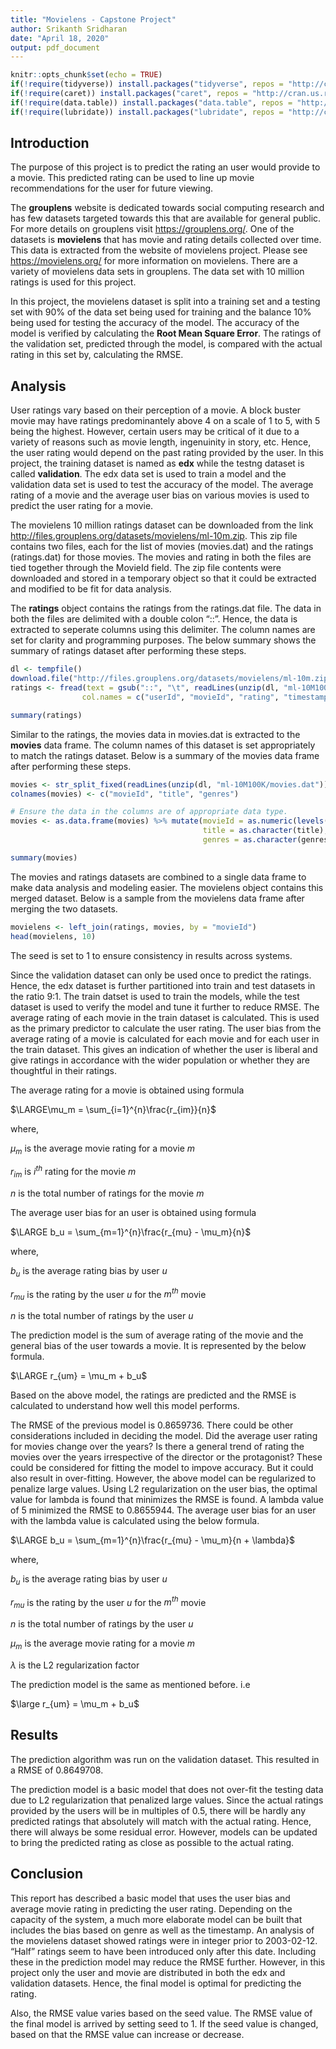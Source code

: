 ```yaml
---
title: "Movielens - Capstone Project"
author: Srikanth Sridharan
date: "April 18, 2020"
output: pdf_document
---
```


```r
knitr::opts_chunk$set(echo = TRUE)
if(!require(tidyverse)) install.packages("tidyverse", repos = "http://cran.us.r-project.org")
if(!require(caret)) install.packages("caret", repos = "http://cran.us.r-project.org")
if(!require(data.table)) install.packages("data.table", repos = "http://cran.us.r-project.org")
if(!require(lubridate)) install.packages("lubridate", repos = "http://cran.us.r-project.org")
```

## Introduction

The purpose of this project is to predict the rating an user would provide to a movie. This predicted rating can be used to line up movie recommendations for the user for future viewing.

The **grouplens** website is dedicated towards social computing research and has few datasets targeted towards this that are available for general public. For more details on grouplens visit <https://grouplens.org/>. One of the datasets is **movielens** that has movie and rating details collected over time. This data is extracted from the website of movielens project. Please see <https://movielens.org/> for more information on movielens. There are a variety of movielens data sets in grouplens. The data set with 10 million ratings is used for this project.

In this project, the movielens dataset is split into a training set and a testing set with 90% of the data set being used for training and the balance 10% being used for testing the accuracy of the model. The accuracy of the model is verified by calculating the **Root Mean Square Error**. The ratings of the validation set, predicted through the model, is compared with the actual rating in this set by, calculating the RMSE.

## Analysis

User ratings vary based on their perception of a movie. A block buster movie may have ratings predominantely above 4 on a scale of 1 to 5, with 5 being the highest. However, certain users may be critical of it due to a variety of reasons such as movie length,  ingenuinity in story, etc. Hence, the user rating would depend on the past rating provided by the user. In this project, the training dataset is named as **edx** while the testng dataset is called **validation**. The edx data set is used to train a model and the validation data set is used to test the accuracy of the model. The average rating of a movie and the average user bias on various movies is used to predict the user rating for a movie.

The movielens 10 million ratings dataset can be downloaded from the link <http://files.grouplens.org/datasets/movielens/ml-10m.zip>. This zip file contains two files, each for the list of movies (movies.dat) and the ratings (ratings.dat) for those movies. The movies and rating in both the files are tied together through the MovieId field. The zip file contents were downloaded and stored in a temporary object so that it could be extracted and modified to be fit for data analysis.

The **ratings** object contains the ratings from the ratings.dat file. The data in both
the files are delimited with a double colon "::". Hence, the data is extracted to seperate columns using
this delimiter. The column names are set for clarity and programming purposes. The below summary shows the summary of ratings dataset after performing these steps.

```r
dl <- tempfile()
download.file("http://files.grouplens.org/datasets/movielens/ml-10m.zip", dl)
ratings <- fread(text = gsub("::", "\t", readLines(unzip(dl, "ml-10M100K/ratings.dat"))),
                col.names = c("userId", "movieId", "rating", "timestamp"))
```

```r
summary(ratings)
```

Similar to the ratings, the movies data in movies.dat is extracted to the **movies** data frame. The column names of this dataset is set appropriately to match the ratings dataset. Below is a summary of the movies data frame after performing these steps.

```r
movies <- str_split_fixed(readLines(unzip(dl, "ml-10M100K/movies.dat")), "\\::", 3)
colnames(movies) <- c("movieId", "title", "genres")

# Ensure the data in the columns are of appropriate data type.
movies <- as.data.frame(movies) %>% mutate(movieId = as.numeric(levels(movieId))[movieId],
                                           title = as.character(title),
                                           genres = as.character(genres))
```
```r
summary(movies)
```

The movies and ratings datasets are combined to a single data frame to make data analysis and modeling easier. The movielens object contains this merged dataset. Below is a sample from the movielens data frame after merging the two datasets.

```r
movielens <- left_join(ratings, movies, by = "movieId")
head(movielens, 10)
```

The seed is set to 1 to ensure consistency in results across systems.

Since the validation dataset can only be used once to predict the ratings. Hence, the edx dataset is further partitioned into train and test datasets in the ratio 9:1. The train datset is used to train the models, while the test dataset is used to verify the model and tune it further to reduce RMSE. The average rating of each movie in the train dataset is calculated. This is used as the primary predictor to calculate the user rating. The user bias from the average rating of a movie is calculated for each movie and for each user in the train dataset. This gives an indication of whether the user is liberal and give ratings in accordance with the wider population or whether they are thoughtful in their ratings.

The average rating for a movie is obtained using formula 

$\LARGE\mu_m = \sum_{i=1}^{n}\frac{r_{im}}{n}$ 

where,

  $\mu_m$ is the average movie rating for a movie $m$
  
  $r_{im}$ is $i^{th}$ rating for the movie $m$
  
  $n$ is the total number of ratings for the movie $m$
  
The average user bias for an user is obtained using formula 

$\LARGE b_u = \sum_{m=1}^{n}\frac{r_{mu} - \mu_m}{n}$ 

where,

  $b_u$ is the average rating bias by user $u$
  
  ${r_{mu}}$ is the rating by the user $u$ for the $m^{th}$ movie
  
  $n$ is the total number of ratings by the user $u$

The prediction model is the sum of average rating of the movie and the general bias of the user towards a movie. It is represented by the below formula.

$\LARGE r_{um} = \mu_m + b_u$

Based on the above model, the ratings are predicted and the RMSE is calculated to understand how well this model performs.

The RMSE of the previous model is 0.8659736. There could be other considerations included in deciding the model. Did the average user rating for movies change over the years? Is there a general trend of rating the movies over the years irrespective of the director or the protagonist? These could be considered for fitting the model to impove accuracy. But it could also result in over-fitting. However, the above model can be regularized to penalize large values. Using L2 regularization on the user bias, the optimal value for lambda is found that minimizes the RMSE is found. A lambda value of 5 minimized the RMSE to 0.8655944. The average user bias for an user with the lambda value is calculated using the below formula.

$\LARGE b_u = \sum_{m=1}^{n}\frac{r_{mu} - \mu_m}{n + \lambda}$ 

where,

  $b_u$ is the average rating bias by user $u$
  
  ${r_{mu}}$ is the rating by the user $u$ for the $m^{th}$ movie
  
  $n$ is the total number of ratings by the user $u$

  $\mu_m$ is the average movie rating for a movie $m$
  
  $\lambda$ is the L2 regularization factor
  
The prediction model is the same as mentioned before. i.e

$\large r_{um} = \mu_m + b_u$
  
## Results

The prediction algorithm was run on the validation dataset. This resulted in a RMSE of 0.8649708.

The prediction model is a basic model that does not over-fit the testing data due to L2 regularization that penalized large values. Since the actual ratings provided by the users will be in multiples of 0.5, there will be hardly any predicted ratings that absolutely will match with the actual rating. Hence, there will always be some residual error. However, models can be updated to bring the predicted rating as close as possible to the actual rating. 

## Conclusion

This report has described a basic model that uses the user bias and average movie rating in predicting the user rating. Depending on the capacity of the system, a much more elaborate model can be built that includes the bias based on genre as well as the timestamp. An analysis of the movielens dataset showed ratings were in integer prior to 2003-02-12. "Half" ratings seem to have been introduced only after this date. Including these in the prediction model may reduce the RMSE further. However, in this project only the user and movie are distributed in both the edx and validation datasets. Hence, the final model is optimal for predicting the rating.

Also, the RMSE value varies based on the seed value. The RMSE value of the final model is arrived by setting seed to 1. If the seed value is changed, based on that the RMSE value can increase or decrease.